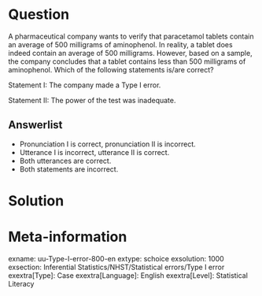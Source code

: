 Question
========
  
A pharmaceutical company wants to verify that paracetamol tablets contain an average of 500 milligrams of aminophenol. In reality, a tablet does indeed contain an average of 500 milligrams. However, based on a sample, the company concludes that a tablet contains less than 500 milligrams of aminophenol. Which of the following statements is/are correct?

Statement I: The company made a Type I error.

Statement II: The power of the test was inadequate.


  
Answerlist
----------
* Pronunciation I is correct, pronunciation II is incorrect.   
* Utterance I is incorrect, utterance II is correct.
* Both utterances are correct.
* Both statements are incorrect. 


Solution
========

Meta-information
================
exname: uu-Type-I-error-800-en
extype: schoice
exsolution: 1000
exsection: Inferential Statistics/NHST/Statistical errors/Type I error
exextra[Type]: Case
exextra[Language]: English
exextra[Level]: Statistical Literacy
